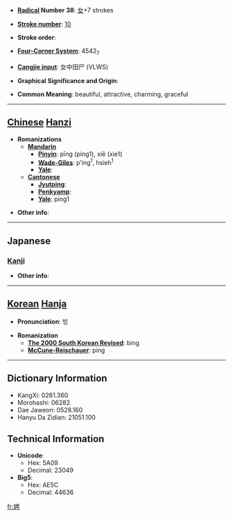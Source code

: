 * '''[[Wiktionary:Chinese radical index| Radical]] Number 38''': [[Wiktionary:Chinese radical index 女|女]]+7 strokes

* '''[[Wiktionary:Chinese total strokes index|Stroke number]]''': [[Wiktionary:Chinese total strokes index 10|10]]

* '''Stroke order''': 

* '''[[Wiktionary:Chinese four corner index|Four-Corner System]]''': 4542<sub>7</sub>

* '''[[Wiktionary:Chinese Cangjie index|Cangjie input]]''': 女中田尸 (VLWS)

* '''Graphical Significance and Origin''': 

* '''Common Meaning''': beautiful, attractive, charming, graceful

----

== [[Chinese]] [[Hanzi]] ==

* '''Romanizations'''
** '''[[Mandarin]]'''
*** '''[[Pinyin]]''': pīng (ping1), xiē (xie1)
*** '''[[Wade-Giles]]''': p'ing<sup>1</sup>, hsieh<sup>1</sup>
*** '''[[Yale]]''': 
** '''[[Cantonese]]'''
*** '''[[Jyutping]]''':
*** '''[[Penkyamp]]''': 
*** '''[[Yale]]''': ping1

* '''Other info''': 

----

==Japanese==
===[[Kanji]]===
{{kanji|on readings=[[へい]] (hei), [[ほう]] (hō)
|kun readings=[[とう]] (tou)
}}

* '''Other info''':  

----

== [[Korean]] [[Hanja]] ==

* '''Pronunciation''': 빙

* '''Romanization'''
** '''[[The 2000 South Korean Revised Romanization|The 2000 South Korean Revised]]''': bing
** '''[[McCune-Reischauer]]''': ping

----

== Dictionary Information ==

* KangXi: 0261.360
* Morohashi: 06282
* Dae Jaweon: 0528.160
* Hanyu Da Zidian: 21051.100

== Technical Information ==

* '''Unicode''':
** Hex: 5A09
** Decimal: 23049
* '''Big5''':
** Hex: AE5C
** Decimal: 44636

[[fr:娉]]